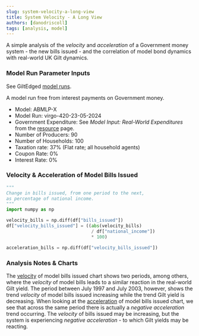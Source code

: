 ```yaml
---
slug: system-velocity-a-long-view
title: System Velocity - A Long View
authors: [danodriscoll]
tags: [analysis, model]
---
```


A simple analysis of the *velocity* and *acceleration* of a Government money system - the new bills issued - and the correlation of model bond dynamics with real-world UK Gilt dynamics.

<!--truncate-->

### Model Run Parameter Inputs


See GiltEdged [model runs](https://docs.google.com/spreadsheets/d/e/2PACX-1vRjjK62BFLfv9bvJb9JLxP0ko_xFBoTSgA0G23Ks4cwArnmkOcT7ik57SPETeLpCQyXMzJM_RCDplop/pubhtml?gid=1130413788&single=true).

A model run free from interest payments on Government money.

- Model: ABMLP-X
- Model Run: virgo-420-23-05-2024
- Government Expenditure: See *Model Input: Real-World Expenditures* from the [resource](/docs/resource/time-series) page.
- Number of Producers: 90
- Number of Households: 100
- Taxation rate: 37% (Flat rate; all household agents)
- Coupon Rate: 0%
- Interest Rate: 0%

### Velocity & Acceleration of Model Bills Issued

```python showLineNumbers title="velocity.py"
"""
Change in bills issued, from one period to the next,
as percentage of national income.
"""
import numpy as np

velocity_bills = np.diff(df["bills_issued"])
df["velocity_bills_issued"] = ((abs(velocity_bills)
                                / df["national_income"])
                                * 100)
```

```python showLineNumbers title="acceleration.py"
acceleration_bills = np.diff(df["velocity_bills_issued"])
```

### Analysis Notes & Charts

The [velocity](https://www.data-reports.net/gilt-edged-studio/virgo-420-23-05-2024-analysis-velocity.html) of model bills issued chart shows two periods, among others, where the *velocity* of model bills leads to a similar reaction in the real-world Gilt yield. The period between July 1997 and July 2003, however, shows the trend *velocity* of model bills issued increasing while the trend Gilt yield is decreasing. When looking at the [acceleration](https://www.data-reports.net/gilt-edged-studio/virgo-420-23-05-2024-analysis-acceleration.html) of model bills issued chart, we see that across the same period there is actually a *negative acceleration* trend occurring. The *velocity* of bills issued may be increasing, but the system is experiencing *negative acceleration* - to which Gilt yields may be reacting.
